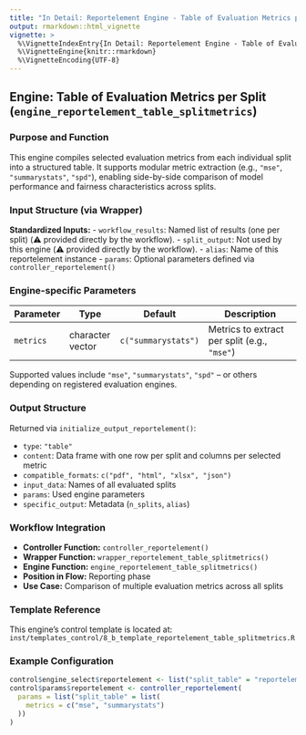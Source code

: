 ```yaml
---
title: "In Detail: Reportelement Engine - Table of Evaluation Metrics per Split"
output: rmarkdown::html_vignette
vignette: >
  %\VignetteIndexEntry{In Detail: Reportelement Engine - Table of Evaluation Metrics per Split}
  %\VignetteEngine{knitr::rmarkdown}
  %\VignetteEncoding{UTF-8}
---
```


## Engine: Table of Evaluation Metrics per Split (`engine_reportelement_table_splitmetrics`)

### Purpose and Function

This engine compiles selected evaluation metrics from each individual split into a structured table. It supports modular metric extraction (e.g., `"mse"`, `"summarystats"`, `"spd"`), enabling side-by-side comparison of model performance and fairness characteristics across splits.

### Input Structure (via Wrapper)

**Standardized Inputs:**
- `workflow_results`: Named list of results (one per split) (⚠️ provided directly by the workflow).
- `split_output`: Not used by this engine (⚠️ provided directly by the workflow).
- `alias`: Name of this reportelement instance
- `params`: Optional parameters defined via `controller_reportelement()`

### Engine-specific Parameters

| Parameter | Type             | Default             | Description                                    |
|----------|------------------|---------------------|------------------------------------------------|
| `metrics` | character vector | `c("summarystats")` | Metrics to extract per split (e.g., `"mse"`) |

Supported values include `"mse"`, `"summarystats"`, `"spd"` – or others depending on registered evaluation engines.

### Output Structure

Returned via `initialize_output_reportelement()`:

- `type`: `"table"`
- `content`: Data frame with one row per split and columns per selected metric
- `compatible_formats`: `c("pdf", "html", "xlsx", "json")`
- `input_data`: Names of all evaluated splits
- `params`: Used engine parameters
- `specific_output`: Metadata (`n_splits`, `alias`)

### Workflow Integration

- **Controller Function:** `controller_reportelement()`
- **Wrapper Function:** `wrapper_reportelement_table_splitmetrics()`
- **Engine Function:** `engine_reportelement_table_splitmetrics()`
- **Position in Flow:** Reporting phase
- **Use Case:** Comparison of multiple evaluation metrics across all splits

### Template Reference

This engine's control template is located at:  
`inst/templates_control/8_b_template_reportelement_table_splitmetrics.R`

### Example Configuration
```r
control$engine_select$reportelement <- list("split_table" = "reportelement_table_splitmetrics")
control$params$reportelement <- controller_reportelement(
  params = list("split_table" = list(
    metrics = c("mse", "summarystats")
  ))
)
```
